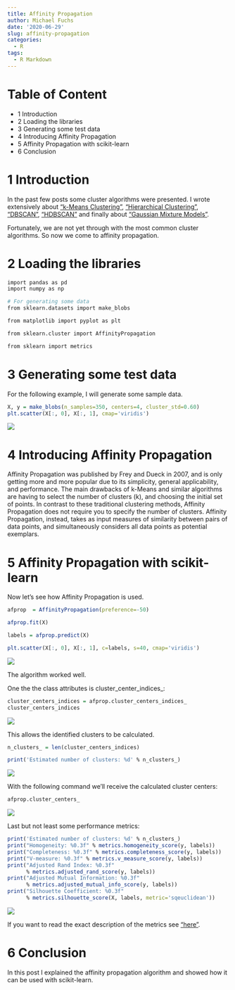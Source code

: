 ```yaml
---
title: Affinity Propagation
author: Michael Fuchs
date: '2020-06-29'
slug: affinity-propagation
categories:
  - R
tags:
  - R Markdown
---
```



# Table of Content

+ 1 Introduction
+ 2 Loading the libraries
+ 3 Generating some test data
+ 4 Introducing Affinity Propagation
+ 5 Affinity Propagation with scikit-learn
+ 6 Conclusion


# 1 Introduction

In the past few posts some cluster algorithms were presented. 
I wrote extensively about ["k-Means Clustering"](https://michael-fuchs-python.netlify.app/2020/05/19/k-means-clustering/), ["Hierarchical Clustering"](https://michael-fuchs-python.netlify.app/2020/06/04/hierarchical-clustering/), ["DBSCAN"](https://michael-fuchs-python.netlify.app/2020/06/15/dbscan/), ["HDBSCAN"](https://michael-fuchs-python.netlify.app/2020/06/20/hdbscan/) and finally about ["Gaussian Mixture Models"](https://michael-fuchs-python.netlify.app/2020/06/24/gaussian-mixture-models/).

Fortunately, we are not yet through with the most common cluster algorithms. So now we come to affinity propagation.

# 2 Loading the libraries


```r
import pandas as pd
import numpy as np

# For generating some data
from sklearn.datasets import make_blobs

from matplotlib import pyplot as plt

from sklearn.cluster import AffinityPropagation

from sklearn import metrics
```


# 3 Generating some test data


For the following example, I will generate some sample data.

```r
X, y = make_blobs(n_samples=350, centers=4, cluster_std=0.60)
plt.scatter(X[:, 0], X[:, 1], cmap='viridis')
```

![](/post/2020-06-29-affinity-propagation_files/p50p1.png)


# 4 Introducing Affinity Propagation

Affinity Propagation was published by Frey and Dueck in 2007, and is only getting more and more popular due to its simplicity, general applicability, and performance.
The main drawbacks of k-Means and similar algorithms are having to select the number of clusters (k), and choosing the initial set of points. 
In contrast to these traditional clustering methods, Affinity Propagation does not require you to specify the number of clusters.
Affinity Propagation, instead, takes as input measures of similarity between pairs of data points, and simultaneously considers all data points as potential exemplars.



# 5 Affinity Propagation with scikit-learn

Now let's see how Affinity Propagation is used.


```r
afprop  = AffinityPropagation(preference=-50)

afprop.fit(X)

labels = afprop.predict(X)
```

```r
plt.scatter(X[:, 0], X[:, 1], c=labels, s=40, cmap='viridis')
```

![](/post/2020-06-29-affinity-propagation_files/p50p2.png)

The algorithm worked well.

One the the class attributes is cluster_center_indices_:


```r
cluster_centers_indices = afprop.cluster_centers_indices_
cluster_centers_indices
```

![](/post/2020-06-29-affinity-propagation_files/p50p3.png)

This allows the identified clusters to be calculated.


```r
n_clusters_ = len(cluster_centers_indices)

print('Estimated number of clusters: %d' % n_clusters_)
```

![](/post/2020-06-29-affinity-propagation_files/p50p4.png)


With the following command we'll receive the calculated cluster centers:

```r
afprop.cluster_centers_
```

![](/post/2020-06-29-affinity-propagation_files/p50p5.png)

Last but not least some performance metrics:


```r
print('Estimated number of clusters: %d' % n_clusters_)
print("Homogeneity: %0.3f" % metrics.homogeneity_score(y, labels))
print("Completeness: %0.3f" % metrics.completeness_score(y, labels))
print("V-measure: %0.3f" % metrics.v_measure_score(y, labels))
print("Adjusted Rand Index: %0.3f"
      % metrics.adjusted_rand_score(y, labels))
print("Adjusted Mutual Information: %0.3f"
      % metrics.adjusted_mutual_info_score(y, labels))
print("Silhouette Coefficient: %0.3f"
      % metrics.silhouette_score(X, labels, metric='sqeuclidean'))
```

![](/post/2020-06-29-affinity-propagation_files/p50p6.png)

If you want to read the exact description of the metrics see ["here"](https://scikit-learn.org/stable/modules/classes.html?highlight=sklearn%20metrics#module-sklearn.metrics).



# 6 Conclusion

In this post I explained the affinity propagation algorithm and showed how it can be used with scikit-learn.








